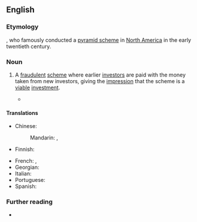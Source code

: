 ==English==

===Etymology===
{{named-after|en|Charles Ponzi|wplink==|born=1882|died=1949|occ=con artist}}, who famously conducted a [[pyramid scheme]] in [[North America]] in the early twentieth century.

===Noun===
{{en-noun}}

# A [[fraudulent]] [[scheme]] where earlier [[investor]]s are paid with the money taken from new investors, giving the [[impression]] that the scheme is a [[viable]] [[investment]].
#: {{syn|en|Ponzi scam}}
#: {{cot|en|pyramid scheme}}
#* {{quote-journal|en|author=Diana B. Henriques|title=Bernard Madoff, Architect of Largest Ponzi Scheme in History, Is Dead at 82|work=The New York Times|date=2021-04-14|url=https://www.nytimes.com/2021/04/14/business/bernie-madoff-dead.html|issn=0362-4331|passage=Bernard L. Madoff, the one-time senior statesman of Wall Street who in 2008 became the human face of an era of financial misdeeds and missteps for running the largest and possibly most devastating '''Ponzi scheme''' in financial history, died on Wednesday at the Federal Medical Center in Butner, N.C. He was 82.}}

====Translations====
{{trans-top|illicit money-making scheme}}
* Chinese:
*: Mandarin: {{t+|cmn|龐氏騙局}}, {{t+|cmn|庞氏骗局|tr=Páng-shì piànjú}}
* Finnish: {{t+|fi|Ponzi-huijaus}}
{{trans-mid}}
* French: {{t+|fr|système de Ponzi|m}}, {{t+|fr|pyramide de Ponzi|f}}
* Georgian: {{t|ka|პონცის სქემა}}
* Italian: {{t|it|schema Ponzi|m}}
* Portuguese: {{t|pt|esquema Ponzi|m}}
* Spanish: {{t|es|esquema Ponzi|m}}
{{trans-bottom}}

===Further reading===
* {{pedia}}